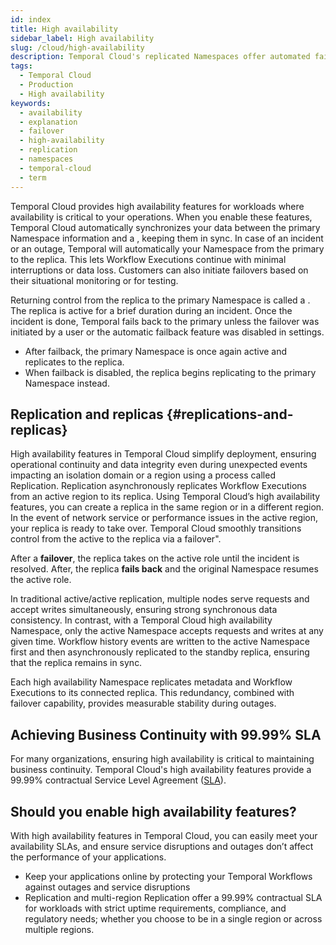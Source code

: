 ```yaml
---
id: index
title: High availability
sidebar_label: High availability
slug: /cloud/high-availability
description: Temporal Cloud's replicated Namespaces offer automated failover, synchronized data, and replication for workloads requiring disaster-tolerant deployment and 99.99% uptime. Use Global Namespace for self-hosted.
tags:
  - Temporal Cloud
  - Production
  - High availability
keywords:
  - availability
  - explanation
  - failover
  - high-availability
  - replication
  - namespaces
  - temporal-cloud
  - term
---
```



Temporal Cloud provides high availability features for workloads where availability is critical to your operations.
When you enable these features, Temporal Cloud automatically synchronizes your data between the  primary Namespace information and a <ToolTipTerm term="replica" tooltip="A replica is a synchronized copy of a Namespace. It ensures redundancy, fault tolerance, and minimal downtime during an incident or outage. A replica can take over operations if the primary Namespace becomes unavailable. It's synchronized up to the point of replication lag, where no further data is available." />, keeping them in sync.
In case of an incident or an outage, Temporal will automatically <ToolTipTerm term="failover" tooltip="A failover shifts Workflow Execution processing from a primary  Namespace to a replica during outages or other incidents. Temporal Cloud uses replication to duplicate data and prevent data loss during failover." /> your Namespace from the primary to the replica.
This lets Workflow Executions continue with minimal interruptions or data loss.
Customers can also initiate failovers based on their situational monitoring or for testing.

<CaptionedImage src="/img/cloud/high-availability/failover.png" title="On failover, the replica becomes active and the Namespace endpoint directs access to  it" />

Returning control from the replica to the primary Namespace is called a <ToolTipTerm term="failback" tooltip="A failback returns Workflow Execution processing to the primary Namespace from the replica after an incident resolves. This is automatic for Temporal-initiated failovers but can be disabled in region settings." />.
The replica is active for a brief duration during an incident.
Once the incident is done, Temporal fails back to the primary unless the failover was initiated by a user or the automatic failback feature was disabled in settings.

- After failback, the primary Namespace is once again active and replicates to the replica.
- When failback is disabled, the replica begins replicating to the primary Namespace instead.

## Replication and replicas {#replications-and-replicas}

High availability features in Temporal Cloud simplify deployment, ensuring operational continuity and data integrity even during unexpected events impacting an isolation domain or a region using a process called Replication.
Replication asynchronously replicates Workflow Executions from an active region to its replica.
Using Temporal Cloud’s high availability features, you can create a replica in the same region or in a different region.
In the event of network service or performance issues in the active region, your replica is ready to take over.
Temporal Cloud smoothly transitions control from the active to the replica via a failover".

<DiscoverableDisclosure label="Explore more" prompt="">

After a **failover**, the replica takes on the active role until the incident is resolved.
After, the replica **fails back** and the original Namespace resumes the active role.

In traditional active/active replication, multiple nodes serve requests and accept writes simultaneously, ensuring strong synchronous data consistency.
In contrast, with a Temporal Cloud high availability Namespace, only the active Namespace accepts requests and writes at any given time.
Workflow history events are written to the active Namespace first and then asynchronously replicated to the standby replica, ensuring that the replica remains in sync.

Each high availability Namespace replicates metadata and Workflow Executions to its connected replica.
This redundancy, combined with failover capability, provides measurable stability during outages.

</DiscoverableDisclosure>


## Achieving Business Continuity with 99.99% SLA

For many organizations, ensuring high availability is critical to maintaining business continuity.
Temporal Cloud's high availability features provide a 99.99% contractual Service Level Agreement ([SLA](/cloud/sla)).

## Should you enable high availability features?

With high availability features in Temporal Cloud, you can easily meet your availability SLAs, and ensure service disruptions and outages don’t affect the performance of your applications.

- Keep your applications online by protecting your Temporal Workflows against outages and service disruptions
- Replication and multi-region Replication offer a 99.99% contractual SLA for workloads with strict uptime requirements, compliance, and regulatory needs; whether you choose to be in a single region or across multiple regions.
